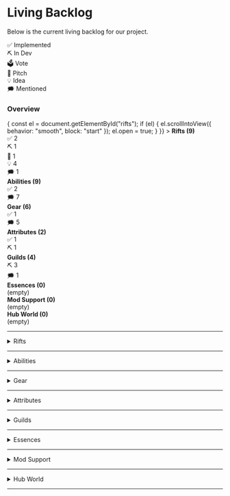 # Living Backlog

Below is the current living backlog for our project.

<div style={{
  position: "sticky",
  top: "56px",
  zIndex: "100",
  background: "#1a1a1a",
  padding: "8px",
  display: "flex",
  gap: "8px",
  marginBottom: "16px"
}}>
  <div style={{flex: 1, background: "#4caf50", color: "white", textAlign: "center", padding: "4px", borderRadius: "4px"}}>✅ Implemented</div>
  <div style={{flex: 1, background: "#2196f3", color: "white", textAlign: "center", padding: "4px", borderRadius: "4px"}}>⛏️ In Dev</div>
  <div style={{flex: 1, background: "#ff9800", color: "black", textAlign: "center", padding: "4px", borderRadius: "4px"}}>🗳️ Vote</div>
  <div style={{flex: 1, background: "#9c27b0", color: "white", textAlign: "center", padding: "4px", borderRadius: "4px"}}>📄 Pitch</div>
  <div style={{flex: 1, background: "#ffeb3b", color: "black", textAlign: "center", padding: "4px", borderRadius: "4px"}}>💡 Idea</div>
  <div style={{flex: 1, background: "#9e9e9e", color: "white", textAlign: "center", padding: "4px", borderRadius: "4px"}}>🗯️ Mentioned</div>
</div>

### Overview

<div style={{display: "flex", alignItems: "center", marginBottom: "8px"}}>
  <div
    style={{flex: "0 0 140px", textAlign: "right", marginRight: "8px", cursor: "pointer"}}
    onClick={() => {
      const el = document.getElementById("rifts");
      if (el) {
        el.scrollIntoView({ behavior: "smooth", block: "start" });
        el.open = true;
      }
    }}
  >
    <strong>Rifts (9)</strong>
  </div>
  <div style={{flex: 1, display: "flex", borderRadius: "4px", overflow: "hidden", background: "#ddd", fontSize: "12px"}}>
    <div style={{flex: 2, background: "#4caf50", color: "white", display: "flex", alignItems: "center", justifyContent: "center"}}>✅ 2</div>
    <div style={{flex: 1, background: "#2196f3", color: "white", display: "flex", alignItems: "center", justifyContent: "center"}}>⛏️ 1</div>
    <div style={{flex: 0, background: "#ff9800"}}></div>
    <div style={{flex: 1, background: "#9c27b0", color: "white", display: "flex", alignItems: "center", justifyContent: "center"}}>📝 1</div>
    <div style={{flex: 4, background: "#ffeb3b", color: "black", display: "flex", alignItems: "center", justifyContent: "center"}}>💡 4</div>
    <div style={{flex: 1, background: "#9e9e9e", color: "white", display: "flex", alignItems: "center", justifyContent: "center"}}>🗯️ 1</div>
  </div>
</div>

<div style={{display: "flex", alignItems: "center", marginBottom: "8px"}}>
  <div style={{flex: "0 0 140px", textAlign: "right", marginRight: "8px"}}><strong>Abilities (9)</strong></div>
  <div style={{flex: 1, display: "flex", borderRadius: "4px", overflow: "hidden", background: "#ddd", fontSize: "12px"}}>
    <div style={{flex: 2, background: "#4caf50", color: "white", display: "flex", alignItems: "center", justifyContent: "center"}}>✅ 2</div>
    <div style={{flex: 0, background: "#2196f3"}}></div>
    <div style={{flex: 0, background: "#ff9800"}}></div>
    <div style={{flex: 0, background: "#9c27b0"}}></div>
    <div style={{flex: 0, background: "#ffeb3b"}}></div>
    <div style={{flex: 7, background: "#9e9e9e", color: "white", display: "flex", alignItems: "center", justifyContent: "center"}}>🗯️ 7</div>
  </div>
</div>

<div style={{display: "flex", alignItems: "center", marginBottom: "8px"}}>
  <div style={{flex: "0 0 140px", textAlign: "right", marginRight: "8px"}}><strong>Gear (6)</strong></div>
  <div style={{flex: 1, display: "flex", borderRadius: "4px", overflow: "hidden", background: "#ddd", fontSize: "12px"}}>
    <div style={{flex: 1, background: "#4caf50", color: "white", display: "flex", alignItems: "center", justifyContent: "center"}}>✅ 1</div>
    <div style={{flex: 0, background: "#2196f3"}}></div>
    <div style={{flex: 0, background: "#ff9800"}}></div>
    <div style={{flex: 0, background: "#9c27b0"}}></div>
    <div style={{flex: 0, background: "#ffeb3b"}}></div>
    <div style={{flex: 5, background: "#9e9e9e", color: "white", display: "flex", alignItems: "center", justifyContent: "center"}}>🗯️ 5</div>
  </div>
</div>

<div style={{display: "flex", alignItems: "center", marginBottom: "8px"}}>
  <div style={{flex: "0 0 140px", textAlign: "right", marginRight: "8px"}}><strong>Attributes (2)</strong></div>
  <div style={{flex: 1, display: "flex", borderRadius: "4px", overflow: "hidden", background: "#ddd", fontSize: "12px"}}>
    <div style={{flex: 1, background: "#4caf50", color: "white", display: "flex", alignItems: "center", justifyContent: "center"}}>✅ 1</div>
    <div style={{flex: 1, background: "#2196f3", color: "white", display: "flex", alignItems: "center", justifyContent: "center"}}>⛏️ 1</div>
    <div style={{flex: 0, background: "#ff9800"}}></div>
    <div style={{flex: 0, background: "#9c27b0"}}></div>
    <div style={{flex: 0, background: "#ffeb3b"}}></div>
    <div style={{flex: 0, background: "#9e9e9e"}}></div>
  </div>
</div>

<div style={{display: "flex", alignItems: "center", marginBottom: "8px"}}>
  <div style={{flex: "0 0 140px", textAlign: "right", marginRight: "8px"}}><strong>Guilds (4)</strong></div>
  <div style={{flex: 1, display: "flex", borderRadius: "4px", overflow: "hidden", background: "#ddd", fontSize: "12px"}}>
    <div style={{flex: 0, background: "#4caf50"}}></div>
    <div style={{flex: 3, background: "#2196f3", color: "white", display: "flex", alignItems: "center", justifyContent: "center"}}>⛏️ 3</div>
    <div style={{flex: 0, background: "#ff9800"}}></div>
    <div style={{flex: 0, background: "#9c27b0"}}></div>
    <div style={{flex: 0, background: "#ffeb3b"}}></div>
    <div style={{flex: 1, background: "#9e9e9e", color: "white", display: "flex", alignItems: "center", justifyContent: "center"}}>🗯️ 1</div>
  </div>
</div>

<div style={{display: "flex", alignItems: "center", marginBottom: "8px"}}>
  <div style={{flex: "0 0 140px", textAlign: "right", marginRight: "8px"}}><strong>Essences (0)</strong></div>
  <div style={{flex: 1, display: "flex", borderRadius: "4px", overflow: "hidden", background: "#ddd", fontSize: "12px"}}>
    <div style={{flex: 1, background: "#ccc", color: "#666", display: "flex", alignItems: "center", justifyContent: "center"}}>(empty)</div>
  </div>
</div>

<div style={{display: "flex", alignItems: "center", marginBottom: "8px"}}>
  <div style={{flex: "0 0 140px", textAlign: "right", marginRight: "8px"}}><strong>Mod Support (0)</strong></div>
  <div style={{flex: 1, display: "flex", borderRadius: "4px", overflow: "hidden", background: "#ddd", fontSize: "12px"}}>
    <div style={{flex: 1, background: "#ccc", color: "#666", display: "flex", alignItems: "center", justifyContent: "center"}}>(empty)</div>
  </div>
</div>

<div style={{display: "flex", alignItems: "center", marginBottom: "8px"}}>
  <div style={{flex: "0 0 140px", textAlign: "right", marginRight: "8px"}}><strong>Hub World (0)</strong></div>
  <div style={{flex: 1, display: "flex", borderRadius: "4px", overflow: "hidden", background: "#ddd", fontSize: "12px"}}>
    <div style={{flex: 1, background: "#ccc", color: "#666", display: "flex", alignItems: "center", justifyContent: "center"}}>(empty)</div>
  </div>
</div>

---

<details id="rifts">
<summary>Rifts</summary>

- Generation ✅
- Objectives ✅
- Mapper ⛏️
- Shrines 📝
- Stability 💡
- Loot Goblins 💡
- Champions 💡
- Gachapon 💡
- Guild Rooms 🗯️

</details>


---

<details>
<summary>Abilities</summary>

- Mana 🗯️
- AOE ✅
- Projectiles ✅
- DoT 🗯️
- Cloud 🗯️
- Melee 🗯️
- Defensive 🗯️
- Totems 🗯️
- Follower Summons 🗯️

</details>

---

<details>
<summary>Gear</summary>

- Basic Sockets 🗯️
- Runegems ✅
- Ability Based Sockets 🗯️
- Special Sockets 🗯️
- Base Items 🗯️
- Potions 🗯️

</details>

---

<details>
<summary>Attributes</summary>

- Criticals ✅
- Thorns ⛏️

</details>

---

<details>
<summary>Guilds</summary>

- Currency ⛏️
- Stores ⛏️
- Quests ⛏️
- Rankings 🗯️ 

</details>

---

<details>
<summary>Essences</summary>

- TBD

</details>

---

<details>
<summary>Mod Support</summary>

- TBD

</details>

---

<details>
<summary>Hub World</summary>

- TBD

</details>

---
